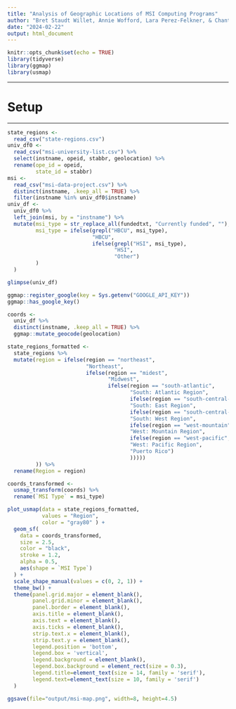 ```yaml
---
title: "Analysis of Geographic Locations of MSI Computing Programs"
author: "Bret Staudt Willet, Annie Wofford, Lara Perez-Felkner, & Chantra Nhien"
date: "2024-02-22"
output: html_document
---
```


```r
knitr::opts_chunk$set(echo = TRUE)
library(tidyverse)
library(ggmap)
library(usmap)
```

---

# Setup

---

```r
state_regions <- 
  read_csv("state-regions.csv")
univ_df0 <- 
  read_csv("msi-university-list.csv") %>%
  select(instname, opeid, stabbr, geolocation) %>%
  rename(ope_id = opeid,
         state_id = stabbr)
msi <- 
  read_csv("msi-data-project.csv") %>%
  distinct(instname, .keep_all = TRUE) %>%
  filter(instname %in% univ_df0$instname)
univ_df <-
  univ_df0 %>%
  left_join(msi, by = "instname") %>%
  mutate(msi_type = str_replace_all(fundedtxt, "Currently funded", ""),
         msi_type = ifelse(grepl("HBCU", msi_type),
                           "HBCU",
                           ifelse(grepl("HSI", msi_type),
                                  "HSI",
                                  "Other")
         )
  )
```

```r
glimpse(univ_df)
```

```r
ggmap::register_google(key = Sys.getenv("GOOGLE_API_KEY"))
ggmap::has_google_key()
```

```r
coords <- 
  univ_df %>% 
  distinct(instname, .keep_all = TRUE) %>%
  ggmap::mutate_geocode(geolocation)
```

```r
state_regions_formatted <-
  state_regions %>%
  mutate(region = ifelse(region == "northeast", 
                         "Northeast",
                         ifelse(region == "midest", 
                                "Midwest",
                                ifelse(region == "south-atlantic", 
                                       "South: Atlantic Region",
                                       ifelse(region == "south-central-east", 
                                       "South: East Region",
                                       ifelse(region == "south-central-west", 
                                       "South: West Region",
                                       ifelse(region == "west-mountain", 
                                       "West: Mountain Region",
                                       ifelse(region == "west-pacific", 
                                       "West: Pacific Region",
                                       "Puerto Rico")
                                       )))))
         )) %>%
  rename(Region = region)
```

```r
coords_transformed <- 
  usmap_transform(coords) %>%
  rename(`MSI Type` = msi_type)
```

```r
plot_usmap(data = state_regions_formatted, 
           values = "Region", 
           color = "gray80" ) + 
  geom_sf(
    data = coords_transformed,
    size = 2.5,
    color = "black",
    stroke = 1.2,
    alpha = 0.5,
    aes(shape = `MSI Type`)
  ) +
  scale_shape_manual(values = c(0, 2, 1)) +
  theme_bw() +
  theme(panel.grid.major = element_blank(),
        panel.grid.minor = element_blank(),
        panel.border = element_blank(),
        axis.title = element_blank(),
        axis.text = element_blank(),
        axis.ticks = element_blank(),
        strip.text.x = element_blank(),
        strip.text.y = element_blank(),
        legend.position = 'bottom',
        legend.box = 'vertical',
        legend.background = element_blank(),
        legend.box.background = element_rect(size = 0.3),
        legend.title=element_text(size = 14, family = 'serif'), 
        legend.text=element_text(size = 10, family = 'serif')
  )
```

```r
ggsave(file="output/msi-map.png", width=8, height=4.5)
```
